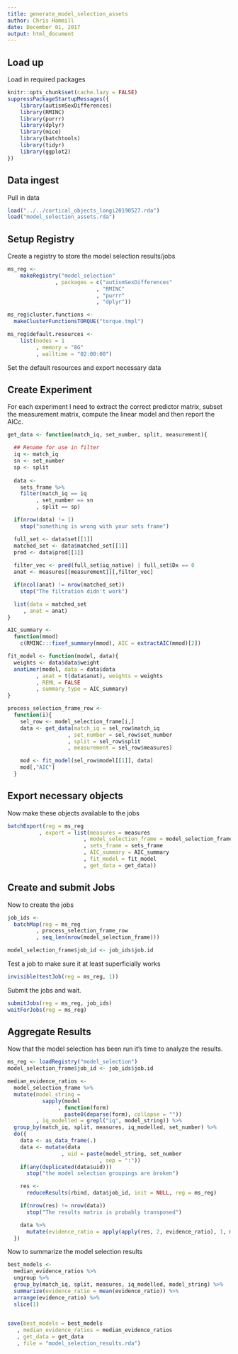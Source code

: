 ```yaml
---
title: generate_model_selection_assets
author: Chris Hammill
date: December 01, 2017
output: html_document
---
```


## Load up

Load in required packages

```r
knitr::opts_chunk$set(cache.lazy = FALSE)
suppressPackageStartupMessages({
    library(autismSexDifferences)
    library(RMINC)
    library(purrr)
    library(dplyr)
    library(mice)
    library(batchtools)
    library(tidyr)
    library(ggplot2)
})
```


## Data ingest

Pull in data

```r
load("../../cortical_objects_longi20190527.rda")
load("model_selection_assets.rda")
```

## Setup Registry

Create a registry to store the model selection results/jobs

```r
ms_reg <-
    makeRegistry("model_selection"
               , packages = c("autismSexDifferences"
                            , "RMINC"
                            , "purrr"
                            , "dplyr"))

ms_reg$cluster.functions <-
  makeClusterFunctionsTORQUE("torque.tmpl")

ms_reg$default.resources <- 
    list(nodes = 1
         , memory = "8G"
         , walltime = "02:00:00")
```

Set the default resources and export necessary data

## Create Experiment

For each experiment I need to extract the correct predictor matrix,
subset the measurement matrix, compute the linear model and then
report the AICc.

```r
get_data <- function(match_iq, set_number, split, measurement){

  ## Rename for use in filter
  iq <- match_iq
  sn <- set_number
  sp <- split
  
  data <-
    sets_frame %>%
    filter(match_iq == iq
         , set_number == sn
         , split == sp)

  if(nrow(data) != 1)
    stop("something is wrong with your sets frame")

  full_set <- data$set[[1]]
  matched_set <- data$matched_set[[1]]
  pred <- data$pred[[1]]
  
  filter_vec <- pred(full_set$iq_native) | full_set$Dx == 0
  anat <- measures[[measurement]][,filter_vec]

  if(ncol(anat) != nrow(matched_set))
    stop("The filtration didn't work")

  list(data = matched_set
     , anat = anat)
}

AIC_summary <-
  function(mmod) 
    c(RMINC:::fixef_summary(mmod), AIC = extractAIC(mmod)[2])

fit_model <- function(model, data){
  weights <- data$data$weight
  anatLmer(model, data = data$data
         , anat = t(data$anat), weights = weights
         , REML = FALSE
         , summary_type = AIC_summary)
}

process_selection_frame_row <-
  function(i){
    sel_row <- model_selection_frame[i,]
    data <- get_data(match_iq = sel_row$match_iq
                   , set_number = sel_row$set_number
                   , split = sel_row$split
                   , measurement = sel_row$measures)

    mod <- fit_model(sel_row$model[[1]], data)
    mod[,"AIC"]                     
  }
```

## Export necessary objects

Now make these objects available to the jobs

```r
batchExport(reg = ms_reg
          , export = list(measures = measures
                        , model_selection_frame = model_selection_frame
                        , sets_frame = sets_frame
                        , AIC_summary = AIC_summary
                        , fit_model = fit_model
                        , get_data = get_data))
```
## Create and submit Jobs

Now to create the jobs

```r
job_ids <-
  batchMap(reg = ms_reg
         , process_selection_frame_row
         , seq_len(nrow(model_selection_frame)))

model_selection_frame$job_id <- job_ids$job.id
```

Test a job to make sure it at least superficially works

```r
invisible(testJob(reg = ms_reg, 1))
```
Submit the jobs and wait.

```r
submitJobs(reg = ms_reg, job_ids)
waitForJobs(reg = ms_reg)
```

## Aggregate Results

Now that the model selection has been run it's time to analyze the
results.

```r
ms_reg <- loadRegistry("model_selection")
model_selection_frame$job_id <- job_ids$job.id

median_evidence_ratios <-
  model_selection_frame %>%
  mutate(model_string =
           sapply(model
                , function(form)
                  paste0(deparse(form), collapse = ""))
         , iq_modelled = grepl("iq", model_string)) %>%
  group_by(match_iq, split, measures, iq_modelled, set_number) %>%
  do({
    data <- as_data_frame(.)
    data <- mutate(data
                 , uid = paste(model_string, set_number
                             , sep = ":"))
    if(any(duplicated(data$uid)))
      stop("the model selection groupings are broken")

    res <-
      reduceResults(rbind, data$job_id, init = NULL, reg = ms_reg)

    if(nrow(res) != nrow(data))
      stop("The results matrix is probably transposed")

    data %>%
      mutate(evidence_ratio = apply(apply(res, 2, evidence_ratio), 1, median))
  })
```

Now to summarize the model selection results

```r
best_models <-
  median_evidence_ratios %>%
  ungroup %>%
  group_by(match_iq, split, measures, iq_modelled, model_string) %>%
  summarize(evidence_ratio = mean(evidence_ratio)) %>%
  arrange(evidence_ratio) %>%
  slice(1)
  
```

```r

save(best_models = best_models
   , median_evidence_ratios = median_evidence_ratios
   , get_data = get_data
   , file = "model_selection_results.rda")
```
